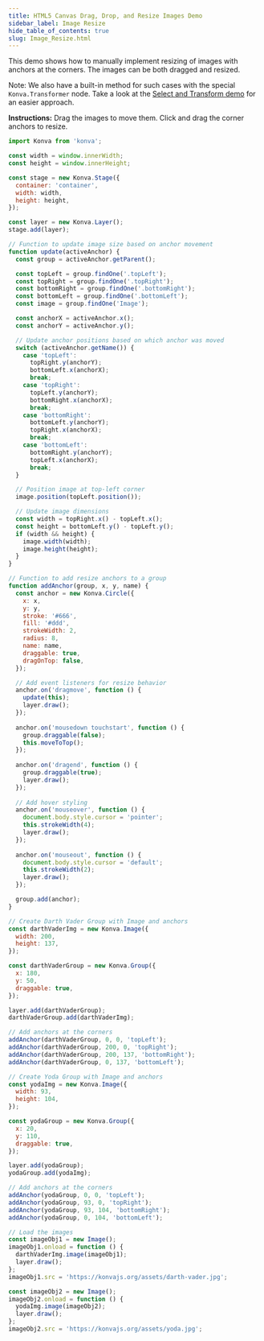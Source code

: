 ```yaml
---
title: HTML5 Canvas Drag, Drop, and Resize Images Demo
sidebar_label: Image Resize
hide_table_of_contents: true
slug: Image_Resize.html
---
```


This demo shows how to manually implement resizing of images with anchors at the corners. The images can be both dragged and resized.

Note: We also have a built-in method for such cases with the special `Konva.Transformer` node. Take a look at the [Select and Transform demo](/docs/select_and_transform/Basic_demo.html) for an easier approach.

**Instructions:** Drag the images to move them. Click and drag the corner anchors to resize.


```js live vanilla
import Konva from 'konva';

const width = window.innerWidth;
const height = window.innerHeight;

const stage = new Konva.Stage({
  container: 'container',
  width: width,
  height: height,
});

const layer = new Konva.Layer();
stage.add(layer);

// Function to update image size based on anchor movement
function update(activeAnchor) {
  const group = activeAnchor.getParent();

  const topLeft = group.findOne('.topLeft');
  const topRight = group.findOne('.topRight');
  const bottomRight = group.findOne('.bottomRight');
  const bottomLeft = group.findOne('.bottomLeft');
  const image = group.findOne('Image');

  const anchorX = activeAnchor.x();
  const anchorY = activeAnchor.y();

  // Update anchor positions based on which anchor was moved
  switch (activeAnchor.getName()) {
    case 'topLeft':
      topRight.y(anchorY);
      bottomLeft.x(anchorX);
      break;
    case 'topRight':
      topLeft.y(anchorY);
      bottomRight.x(anchorX);
      break;
    case 'bottomRight':
      bottomLeft.y(anchorY);
      topRight.x(anchorX);
      break;
    case 'bottomLeft':
      bottomRight.y(anchorY);
      topLeft.x(anchorX);
      break;
  }

  // Position image at top-left corner
  image.position(topLeft.position());

  // Update image dimensions
  const width = topRight.x() - topLeft.x();
  const height = bottomLeft.y() - topLeft.y();
  if (width && height) {
    image.width(width);
    image.height(height);
  }
}

// Function to add resize anchors to a group
function addAnchor(group, x, y, name) {
  const anchor = new Konva.Circle({
    x: x,
    y: y,
    stroke: '#666',
    fill: '#ddd',
    strokeWidth: 2,
    radius: 8,
    name: name,
    draggable: true,
    dragOnTop: false,
  });

  // Add event listeners for resize behavior
  anchor.on('dragmove', function () {
    update(this);
    layer.draw();
  });
  
  anchor.on('mousedown touchstart', function () {
    group.draggable(false);
    this.moveToTop();
  });
  
  anchor.on('dragend', function () {
    group.draggable(true);
    layer.draw();
  });
  
  // Add hover styling
  anchor.on('mouseover', function () {
    document.body.style.cursor = 'pointer';
    this.strokeWidth(4);
    layer.draw();
  });
  
  anchor.on('mouseout', function () {
    document.body.style.cursor = 'default';
    this.strokeWidth(2);
    layer.draw();
  });

  group.add(anchor);
}

// Create Darth Vader Group with Image and anchors
const darthVaderImg = new Konva.Image({
  width: 200,
  height: 137,
});

const darthVaderGroup = new Konva.Group({
  x: 180,
  y: 50,
  draggable: true,
});

layer.add(darthVaderGroup);
darthVaderGroup.add(darthVaderImg);

// Add anchors at the corners
addAnchor(darthVaderGroup, 0, 0, 'topLeft');
addAnchor(darthVaderGroup, 200, 0, 'topRight');
addAnchor(darthVaderGroup, 200, 137, 'bottomRight');
addAnchor(darthVaderGroup, 0, 137, 'bottomLeft');

// Create Yoda Group with Image and anchors
const yodaImg = new Konva.Image({
  width: 93,
  height: 104,
});

const yodaGroup = new Konva.Group({
  x: 20,
  y: 110,
  draggable: true,
});

layer.add(yodaGroup);
yodaGroup.add(yodaImg);

// Add anchors at the corners
addAnchor(yodaGroup, 0, 0, 'topLeft');
addAnchor(yodaGroup, 93, 0, 'topRight');
addAnchor(yodaGroup, 93, 104, 'bottomRight');
addAnchor(yodaGroup, 0, 104, 'bottomLeft');

// Load the images
const imageObj1 = new Image();
imageObj1.onload = function () {
  darthVaderImg.image(imageObj1);
  layer.draw();
};
imageObj1.src = 'https://konvajs.org/assets/darth-vader.jpg';

const imageObj2 = new Image();
imageObj2.onload = function () {
  yodaImg.image(imageObj2);
  layer.draw();
};
imageObj2.src = 'https://konvajs.org/assets/yoda.jpg';
```
  